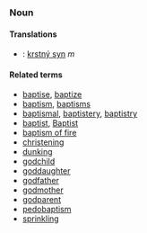 ===Noun===
====Translations====
*{{sk}}: [[krstný syn]] ''m''


====Related terms====
*[[baptise]], [[baptize]]
*[[baptism]], [[baptisms]]
*[[baptismal]], [[baptistery]], [[baptistry]]
*[[baptist]], [[Baptist]]
*[[baptism of fire]]
*[[christening]]
*[[dunking]]
*[[godchild]]
*[[goddaughter]]
*[[godfather]]
*[[godmother]]
*[[godparent]]
*[[pedobaptism]]
*[[sprinkling]]
